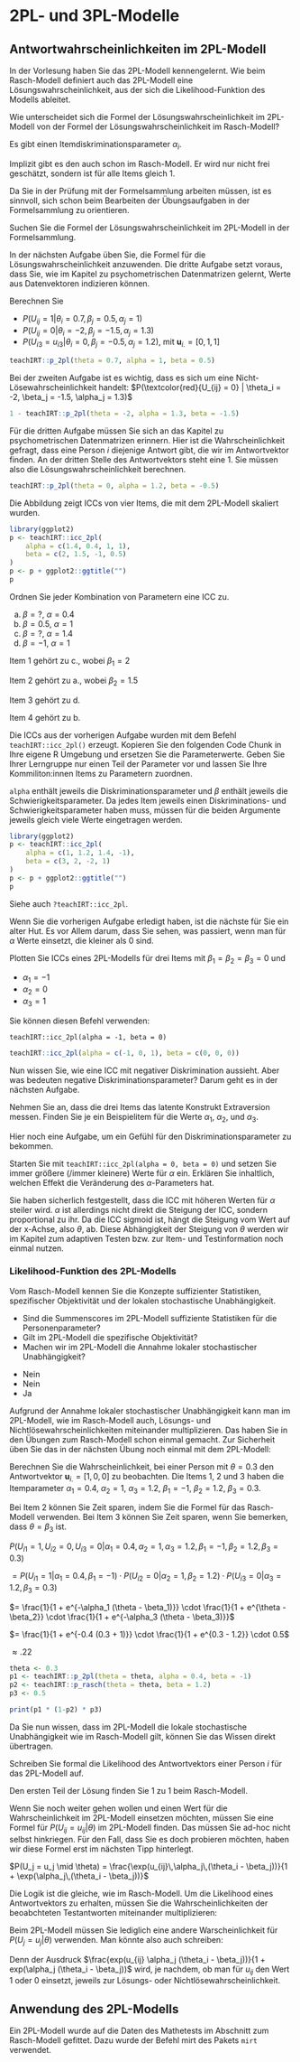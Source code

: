 # 2PL- und 3PL-Modelle

## Antwortwahrscheinlichkeiten im 2PL-Modell

In der Vorlesung haben Sie das 2PL-Modell kennengelernt. Wie beim Rasch-Modell definiert auch das 2PL-Modell eine Lösungswahrscheinlichkeit, aus der sich die Likelihood-Funktion des Modells ableitet.

::: {.callout-aufgabe}

Wie unterscheidet sich die Formel der Lösungswahrscheinlichkeit im 2PL-Modell von der Formel der Lösungswahrscheinlichkeit im Rasch-Modell?

:::

::: {.callout-tip title="Lösung" collapse="true"}

Es gibt einen Itemdiskriminationsparameter $\alpha_i$.

Implizit gibt es den auch schon im Rasch-Modell. Er wird nur nicht frei geschätzt, sondern ist für alle Items gleich $1$.

:::

Da Sie in der Prüfung mit der Formelsammlung arbeiten müssen, ist es sinnvoll, sich schon beim Bearbeiten der Übungsaufgaben in der Formelsammlung zu orientieren.

::: {.callout-aufgabe}

Suchen Sie die Formel der Lösungswahrscheinlichkeit im 2PL-Modell in der Formelsammlung.

:::
	
In der nächsten Aufgabe üben Sie, die Formel für die Lösungswahrscheinlichkeit anzuwenden. Die dritte Aufgabe setzt voraus, dass Sie, wie im Kapitel zu psychometrischen Datenmatrizen gelernt, Werte aus Datenvektoren indizieren können.

::: {.callout-aufgabe}

Berechnen Sie

- $P(U_{ij} = 1 | \theta_i = 0.7, \beta_j = 0.5, \alpha_j = 1)$
- $P(U_{ij} = 0 | \theta_i = -2, \beta_j = -1.5, \alpha_j = 1.3)$
- $P(U_{i3} = u_{i3} | \theta_i = 0, \beta_j = -0.5, \alpha_j = 1.2)$, mit $\mathbf{u}_{i.} = [0, 1, 1]$

:::

::: {.callout-tip title="Lösung" collapse="true"}
```r
teachIRT::p_2pl(theta = 0.7, alpha = 1, beta = 0.5)
```

Bei der zweiten Aufgabe ist es wichtig, dass es sich um eine Nicht-Lösewahrscheinlichkeit handelt: $P(\textcolor{red}{U_{ij} = 0} | \theta_i = -2, \beta_j = -1.5, \alpha_j = 1.3)$

```r
1 - teachIRT::p_2pl(theta = -2, alpha = 1.3, beta = -1.5)
```

Für die dritten Aufgabe müssen Sie sich an das Kapitel zu psychometrischen Datenmatrizen erinnern. Hier ist die Wahrscheinlichkeit gefragt, dass eine Person $i$ diejenige Antwort gibt, die wir im Antwortvektor finden. An der dritten Stelle des Antwortvektors steht eine $1$. Sie müssen also die Lösungswahrscheinlichkeit berechnen.

```r
teachIRT::p_2pl(theta = 0, alpha = 1.2, beta = -0.5)
```
:::

Die Abbildung zeigt ICCs von vier Items, die mit dem 2PL-Modell skaliert wurden.

```r
library(ggplot2)
p <- teachIRT::icc_2pl(
    alpha = c(1.4, 0.4, 1, 1),
    beta = c(2, 1.5, -1, 0.5)
)
p <- p + ggplot2::ggtitle("")
p
```

::: {.callout-aufgabe}

Ordnen Sie jeder Kombination von Parametern eine ICC zu.
	
<!-- \item $\beta = 2$, $\alpha = 1.4$
\item $\beta = 1.5$, $\alpha = 0.4$
\item $\beta = -1$, $\alpha = 1$
\item $\beta = 0.5$, $\alpha = 1$ -->
a. $\beta = ?$, $\alpha = 0.4$
b. $\beta = 0.5$, $\alpha = 1$
c. $\beta = ?$, $\alpha = 1.4$
d. $\beta = -1$, $\alpha = 1$
	
<!-- \begin{center}
    \includegraphics{pl2_icc/pl2_icc.png}
\end{center} -->

:::

::: {.callout-tip title="Lösung" collapse="true"}

Item 1 gehört zu c., wobei $\beta_1 = 2$

Item 2 gehört zu a., wobei $\beta_2 = 1.5$

Item 3 gehört zu d.

Item 4 gehört zu b.

:::

::: {.callout-aufgabe}

Die ICCs aus der vorherigen Aufgabe wurden mit dem Befehl `teachIRT::icc_2pl()` erzeugt. Kopieren Sie den folgenden Code Chunk in Ihre eigene R Umgebung und ersetzen Sie die Parameterwerte. Geben Sie Ihrer Lerngruppe nur einen Teil der Parameter vor und lassen Sie Ihre Kommiliton:innen Items zu Parametern zuordnen. 

`alpha` enthält jeweils die Diskriminationsparameter und $\beta$ enthält jeweils die Schwierigkeitsparameter. Da jedes Item jeweils einen Diskriminations- und Schwierigkeitsparameter haben muss, müssen für die beiden Argumente jeweils gleich viele Werte eingetragen werden.

```r
library(ggplot2)
p <- teachIRT::icc_2pl(
    alpha = c(1, 1.2, 1.4, -1),
    beta = c(3, 2, -2, 1)
)
p <- p + ggplot2::ggtitle("")
p
```

Siehe auch `?teachIRT::icc_2pl`.

:::

Wenn Sie die vorherigen Aufgabe erledigt haben, ist die nächste für Sie ein alter Hut. Es vor Allem darum, dass Sie sehen, was passiert, wenn man für $\alpha$ Werte einsetzt, die kleiner als $0$ sind.

::: {.callout-aufgabe}

Plotten Sie ICCs eines 2PL-Modells für drei Items mit $\beta_1 = \beta_2 = \beta_3 = 0$ und 
	
- $\alpha_1 = -1$
- $\alpha_2 = 0$
- $\alpha_3 = 1$

Sie können diesen Befehl verwenden:

`teachIRT::icc_2pl(alpha = -1, beta = 0)`

:::

::: {.callout-tip title="Lösung" collapse="true"}

```r
teachIRT::icc_2pl(alpha = c(-1, 0, 1), beta = c(0, 0, 0))
```

:::

Nun wissen Sie, wie eine ICC mit negativer Diskrimination aussieht. Aber was bedeuten negative Diskriminationsparameter? Darum geht es in der nächsten Aufgabe.

::: {.callout-aufgabe}

Nehmen Sie an, dass die drei Items das latente Konstrukt Extraversion messen. Finden Sie je ein Beispielitem für die Werte $\alpha_1$, $\alpha_2$, und $\alpha_3$.

:::

Hier noch eine Aufgabe, um ein Gefühl für den Diskriminationsparameter zu bekommen.

::: {.callout-aufgabe}
	
Starten Sie mit `teachIRT::icc_2pl(alpha = 0, beta = 0)` und setzen Sie immer größere (/immer kleinere) Werte für $\alpha$ ein. Erklären Sie inhaltlich, welchen Effekt die Veränderung des $\alpha$-Parameters hat.

:::

Sie haben sicherlich festgestellt, dass die ICC mit höheren Werten für $\alpha$ steiler wird. $\alpha$ ist allerdings nicht direkt die Steigung der ICC, sondern proportional zu ihr. Da die ICC sigmoid ist, hängt die Steigung vom Wert auf der x-Achse, also $\theta$, ab. Diese Abhängigkeit der Steigung von $\theta$ werden wir im Kapitel zum adaptiven Testen bzw. zur Item- und Testinformation noch einmal nutzen.

### Likelihood-Funktion des 2PL-Modells

Vom Rasch-Modell kennen Sie die Konzepte suffizienter Statistiken, spezifischer Objektivität und der lokalen stochastische Unabhängigkeit. 

::: {.callout-aufgabe}
	
- Sind die Summenscores im 2PL-Modell suffiziente Statistiken für die Personenparameter?
- Gilt im 2PL-Modell die spezifische Objektivität?
- Machen wir im 2PL-Modell die Annahme lokaler stochastischer Unabhängigkeit?

:::

::: {.callout-tip title="Lösung" collapse="true"}

- Nein
- Nein
- Ja

:::

Aufgrund der Annahme lokaler stochastischer Unabhängigkeit kann man im 2PL-Modell, wie im Rasch-Modell auch, Lösungs- und Nichtlösewahrscheinlichkeiten miteinander multiplizieren. Das haben Sie in den Übungen zum Rasch-Modell schon einmal gemacht. Zur Sicherheit üben Sie das in der nächsten Übung noch einmal mit dem 2PL-Modell:

::: {.callout-aufgabe}

Berechnen Sie die Wahrscheinlichkeit, bei einer Person mit $\theta = 0.3$ den Antwortvektor $\mathbf{u}_{i.} = [1, 0, 0]$ zu beobachten. Die Items $1$, $2$ und $3$ haben die Itemparameter $\alpha_1 = 0.4$, $\alpha_2 = 1$, $\alpha_3 = 1.2$, $\beta_1 = -1$, $\beta_2 = 1.2$, $\beta_3 = 0.3$.

:::

::: {.callout-tip title="Lösung" collapse="true"}

Bei Item 2 können Sie Zeit sparen, indem Sie die Formel für das Rasch-Modell verwenden. Bei Item 3 können Sie Zeit sparen, wenn Sie bemerken, dass $\theta = \beta_3$ ist.

$P(U_{i1} = 1, U_{i2} = 0, U_{i3} = 0 | \alpha_1 = 0.4, \alpha_2 = 1, \alpha_3 = 1.2, \beta_1 = -1, \beta_2 = 1.2, \beta_3 = 0.3)$

$= P(U_{i1} = 1 | \alpha_1 = 0.4, \beta_1 = -1) \cdot P(U_{i2} = 0 | \alpha_2 = 1, \beta_2 = 1.2) \cdot P(U_{i3} = 0 | \alpha_3 = 1.2, \beta_3 = 0.3)$

$= \frac{1}{1 + e^{-\alpha_1 (\theta - \beta_1)}} \cdot \frac{1}{1 + e^{\theta - \beta_2}} \cdot \frac{1}{1 + e^{-\alpha_3 (\theta - \beta_3)}}$

$= \frac{1}{1 + e^{-0.4 (0.3 + 1)}} \cdot \frac{1}{1 + e^{0.3 - 1.2}} \cdot 0.5$

$\approx .22$

```r
theta <- 0.3
p1 <- teachIRT::p_2pl(theta = theta, alpha = 0.4, beta = -1)
p2 <- teachIRT::p_rasch(theta = theta, beta = 1.2)
p3 <- 0.5

print(p1 * (1-p2) * p3)
```

:::

Da Sie nun wissen, dass im 2PL-Modell die lokale stochastische Unabhängigkeit wie im Rasch-Modell gilt, können Sie das Wissen direkt übertragen.

::: {.callout-aufgabe}

Schreiben Sie formal die Likelihood des Antwortvektors einer Person $i$ für das 2PL-Modell auf.

:::

::: {.callout .callout-tipp title="Tipp" collapse=true}

Den ersten Teil der Lösung finden Sie 1 zu 1 beim Rasch-Modell.

:::

::: {.callout .callout-tipp title="Tipp" collapse=true}

Wenn Sie noch weiter gehen wollen und einen Wert für die Wahrscheinlichkeit im 2PL-Modell einsetzen möchten, müssen Sie eine Formel für $P(U_{ij} = u_{ij} | \theta)$ im 2PL-Modell finden. Das müssen Sie ad-hoc nicht selbst hinkriegen. Für den Fall, dass Sie es doch probieren möchten, haben wir diese Formel erst im nächsten Tipp hinterlegt.

:::

::: {.callout .callout-tipp title="Tipp" collapse=true}

$P(U_j = u_j \mid \theta) = \frac{\exp(u_{ij}\,\alpha_j\,(\theta_i - \beta_j))}{1 + \exp(\alpha_j\,(\theta_i - \beta_j))}$ 

:::

::: {.callout-tip title="Lösung" collapse="true"}

Die Logik ist die gleiche, wie im Rasch-Modell. Um die Likelihood eines Antwortvektors zu erhalten, müssen Sie die Wahrscheinlichkeiten der beoabchteten Testantworten miteinander multiplizieren:

\begin{equation}
	P(U_1 = u_1, ..., U_m = u_m | \theta) = \prod_{j = 1}^{m} P(U_j = u_j | \theta)
\end{equation}

Beim 2PL-Modell müssen Sie lediglich eine andere Warscheinlichkeit für $P(U_j = u_j | \theta)$ verwenden. Man könnte also auch schreiben:

\begin{equation}
	P(U_1 = u_1, ..., U_m = u_m | \theta) = \prod_{j = 1}^{m} \frac{exp(u_{ij} \alpha_j (\theta_i - \beta_j))}{1 + exp(\alpha_j (\theta_i - \beta_j))}
\end{equation}

Denn der Ausdruck $\frac{exp(u_{ij} \alpha_j (\theta_i - \beta_j))}{1 + exp(\alpha_j (\theta_i - \beta_j))$ wird, je nachdem, ob man für $u_{ij}$ den Wert $1$ oder $0$ einsetzt, jeweils zur Lösungs- oder Nichtlösewahrscheinlichkeit.
:::

## Anwendung des 2PL-Modells

Ein 2PL-Modell wurde auf die Daten des Mathetests im Abschnitt zum Rasch-Modell gefittet. Dazu wurde der Befehl mirt des Pakets `mirt` verwendet.